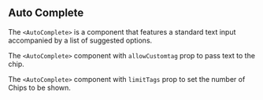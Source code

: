 
## Auto Complete

The `<AutoComplete>` is a component that features a standard text input accompanied by a list of suggested options.

<AutoComplete />

The `<AutoComplete>` component with `allowCustomtag` prop to pass text to the chip.

<AutoCompleteCustomTags />

The `<AutoComplete>` component with `limitTags` prop to set the number of Chips to be shown.

<AutoCompleteLimitTags />

